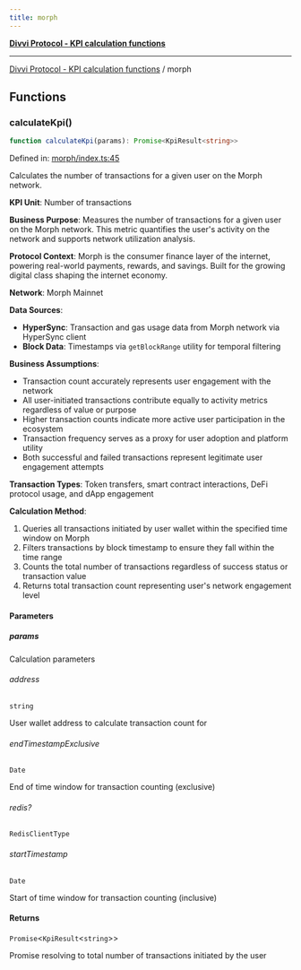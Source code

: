 ```yaml
---
title: morph
---
```

[**Divvi Protocol - KPI calculation functions**](./README)

---

[Divvi Protocol - KPI calculation functions](./README) / morph
## Functions

### calculateKpi()

```ts
function calculateKpi(params): Promise<KpiResult<string>>
```

Defined in: [morph/index.ts:45](https://github.com/divvi-xyz/divvi-protocol/blob/main/scripts/calculateKpi/protocols/morph/index.ts#L45)

Calculates the number of transactions for a given user on the Morph network.

**KPI Unit**: Number of transactions

**Business Purpose**: Measures the number of transactions for a given user on the Morph network.
This metric quantifies the user's activity on the network and supports network utilization analysis.

**Protocol Context**: Morph is the consumer finance layer of the internet, powering real-world payments,
rewards, and savings. Built for the growing digital class shaping the internet economy.

**Network**: Morph Mainnet

**Data Sources**:

- **HyperSync**: Transaction and gas usage data from Morph network via HyperSync client
- **Block Data**: Timestamps via `getBlockRange` utility for temporal filtering

**Business Assumptions**:

- Transaction count accurately represents user engagement with the network
- All user-initiated transactions contribute equally to activity metrics regardless of value or purpose
- Higher transaction counts indicate more active user participation in the ecosystem
- Transaction frequency serves as a proxy for user adoption and platform utility
- Both successful and failed transactions represent legitimate user engagement attempts

**Transaction Types**: Token transfers, smart contract interactions, DeFi protocol usage, and dApp engagement

**Calculation Method**:

1. Queries all transactions initiated by user wallet within the specified time window on Morph
2. Filters transactions by block timestamp to ensure they fall within the time range
3. Counts the total number of transactions regardless of success status or transaction value
4. Returns total transaction count representing user's network engagement level

#### Parameters

##### params

Calculation parameters

###### address

`string`

User wallet address to calculate transaction count for

###### endTimestampExclusive

`Date`

End of time window for transaction counting (exclusive)

###### redis?

`RedisClientType`

###### startTimestamp

`Date`

Start of time window for transaction counting (inclusive)

#### Returns

`Promise`\<`KpiResult`\<`string`\>\>

Promise resolving to total number of transactions initiated by the user



<EditPage editUrl="https://github.com/divvi-xyz/divvi-protocol/edit/main/docs/calculate-kpi/morph.md" lastModified="2025-08-06T15:51:38.000Z" />